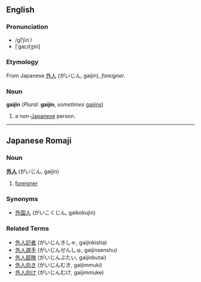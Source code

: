 ==English==
===Pronunciation===
*/gī'''ʹ'''jĭnʹ/
*[ˈɡaɪˌdʒɪn]
===Etymology===
From Japanese [[外人]] (がいじん, gaijin), ''foreigner''.
===Noun===
'''gaijin''' (''Plural:'' '''gaijin''', ''sometimes'' [[gaijins]])

#a non-[[Japanese]] person.
----
==Japanese Romaji==
===Noun===
'''[[外]][[人]]''' (がいじん, gaijin)

#[[foreigner]]
===Synonyms===
*[[外国人]] (がいこくじん, gaikokujin)
===Related Terms===
*[[外人記者]] (がいじんきしゃ, gaijinkisha)
*[[外人選手]] (がいじんせんしゅ, gaijinsenshu)
*[[外人部隊]] (がいじんぶたい, gaijinbutai)
*[[外人向き]] (がいじんむき, gaijimmuki)
*[[外人向け]] (がいじんむけ, gaijimmuke)